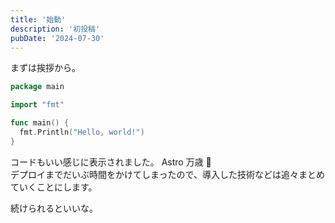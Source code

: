 ```yaml
---
title: '始動'
description: '初投稿'
pubDate: '2024-07-30'
---
```


まずは挨拶から。

```go
package main

import "fmt"

func main() {
  fmt.Println("Hello, world!")
}
```

コードもいい感じに表示されました。 Astro 万歳 🙌\
デプロイまでだいぶ時間をかけてしまったので、導入した技術などは追々まとめていくことにします。

続けられるといいな。

